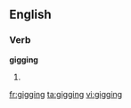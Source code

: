 ==English==

===Verb===
'''gigging'''

# {{present participle of|[[gig]]}}

[[fr:gigging]]
[[ta:gigging]]
[[vi:gigging]]